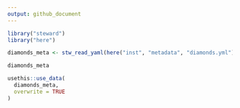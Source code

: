 ```yaml
---
output: github_document
---
```


```r
library("steward")
library("here")
```

```r
diamonds_meta <- stw_read_yaml(here("inst", "metadata", "diamonds.yml"))

diamonds_meta
```

```r
usethis::use_data(
  diamonds_meta, 
  overwrite = TRUE
)
```

